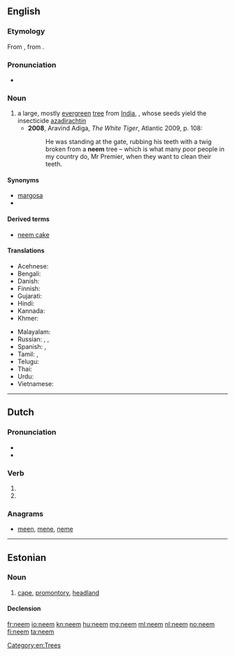 ==English==
{{wikipedia}}

===Etymology===
From {{etyl|hi|en}} {{term|नीम|tr=nīm|lang=hi}}, from {{etyl|sa|en}} {{term|निम्ब|tr=nimba|lang=sa}}.

===Pronunciation===
* {{a|UK}} {{IPA|/niːm/}}

===Noun===
{{en-noun}}

# a large, mostly [[evergreen]] [[tree]] from [[India]],  {{taxlink|Azadirachta indica|species}}, whose seeds yield the insecticide [[azadirachtin]]
#* '''2008''', Aravind Adiga, ''The White Tiger'', Atlantic 2009, p. 108:
#*: He was standing at the gate, rubbing his teeth with a twig broken from a '''neem''' tree – which is what many poor people in my country do, Mr Premier, when they want to clean their teeth.

====Synonyms====
* [[margosa]]
* {{taxlink|Melia]] azadirachta|species}}

====Derived terms====
* [[neem cake]]

====Translations====
{{trans-top|''Azadirachta indica''}}
* Acehnese: {{tø|ace|beuëng}}
* Bengali: {{t-|bn|নিম|sc=Beng|tr=nim}}
* Danish: {{t-|da|neemtræ}}
* Finnish: {{t-|fi|neempuu}}
* Gujarati: {{t+|gu|લીમડો|sc=Gujr|tr=līmaḍō}}
* Hindi: {{t-|hi|नीम|sc=Deva|tr=nīm}}
* Kannada: {{t+|kn|ಬೇವು|sc=Knda|tr=bēvu}}
* Khmer: {{t+|km|ស្ដៅ|tr=sdav|sc=Khmr}}
{{trans-mid}}
* Malayalam: {{t+|ml|ആര്യവേപ്പ്|sc=Mlym|tr=āryavēpp}}
* Russian: {{t+|ru|ним|m|sc=Cyrl|tr=nim}}, {{t-|ru|ниим|sc=Cyrl|tr=níim}}, {{t-|ru|aзадирахта индийская|f|sc=Cyrl|tr=azidráxta indíjskaja}}
* Spanish: {{t+|es|nim|m}}, {{t-|es|margosa|f}}
* Tamil: {{t+|ta|வேம்பு|sc=Taml|tr=vēmpu}}, {{t-|ta|வேப்பமரம்|tr=vēppamaram|sc=Taml}}
* Telugu: {{t+|te|వేప|sc=Telu|tr=vēpa}}
* Thai: {{t-|th|สะเดา|tr=sàdao|sc=Thai}}
* Urdu: {{t-|ur|نیم|sc=ur-Arab}}
* Vietnamese: {{t-|vi|sầu đâu}}
{{trans-bottom}}

[[Category:en:Trees]]

----

==Dutch==

===Pronunciation===
* {{rhymes|eːm|lang=nl}}
* {{IPA|/neːm/|lang=nl}}

===Verb===
{{nl-verb-form}}

# {{nl-verb form of|p=1|n=sg|t=pres|m=ind|nemen}}
# {{nl-verb form of|m=imp|nemen}}

===Anagrams===
* [[meen#Dutch|meen]], [[mene#Dutch|mene]], [[neme#Dutch|neme]]

----

==Estonian==
{{wikipedia|lang=et}}

===Noun===
{{et-noun}}

# {{context|geography|lang=et}} [[cape]], [[promontory]], [[headland]]

====Declension====
{{rfinfl|et|noun}}

[[fr:neem]]
[[io:neem]]
[[kn:neem]]
[[hu:neem]]
[[mg:neem]]
[[ml:neem]]
[[nl:neem]]
[[no:neem]]
[[fi:neem]]
[[ta:neem]]